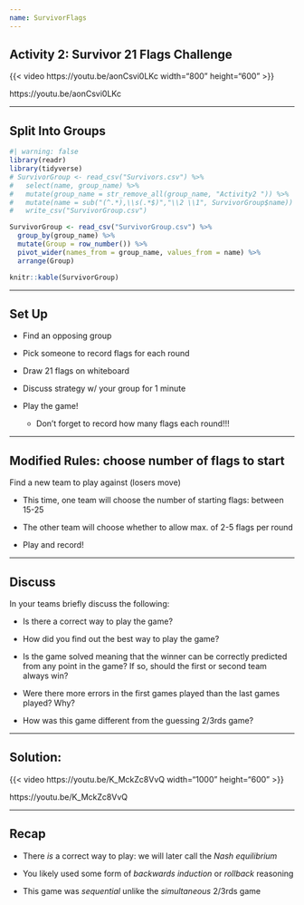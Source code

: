 ```yaml
---
name: SurvivorFlags
---
```


## Activity 2: Survivor 21 Flags Challenge

{{< video https://youtu.be/aonCsvi0LKc width="800" height="600" >}}

https://youtu.be/aonCsvi0LKc

---

## Split Into Groups

```r
#| warning: false
library(readr)
library(tidyverse)
# SurvivorGroup <- read_csv("Survivors.csv") %>%
#   select(name, group_name) %>%
#   mutate(group_name = str_remove_all(group_name, "Activity2 ")) %>%
#   mutate(name = sub("(^.*),\\s(.*$)","\\2 \\1", SurvivorGroup$name)) %>%
#   write_csv("SurvivorGroup.csv")

SurvivorGroup <- read_csv("SurvivorGroup.csv") %>% 
  group_by(group_name) %>% 
  mutate(Group = row_number()) %>% 
  pivot_wider(names_from = group_name, values_from = name) %>% 
  arrange(Group)

knitr::kable(SurvivorGroup)
```

---


## Set Up

::: {.incremental}
  
  * Find an opposing group
  
  * Pick someone to record flags for each round
  
  * Draw 21 flags on whiteboard
  
  * Discuss strategy w/ your group for 1 minute
  
  * Play the game!
  
    + Don't forget to record how many flags each round!!!
  
:::
  
---

## Modified Rules: choose number of flags to start

Find a new team to play against (losers move)

::: {.incremental}

  * This time, one team will choose the number of starting flags: between 15-25
  
  * The other team will choose whether to allow max. of 2-5 flags per round
  
  * Play and record! 
  
:::

---

## Discuss 

In your teams briefly discuss the following:
  
  * Is there a correct way to play the game?
  
  * How did you find out the best way to play the game?
  
  * Is the game solved meaning that the winner can be correctly predicted from any point in the game? If so, should the first or second team always win?
  
  * Were there more errors in the first games played than the last games played? Why?
  
  * How was this game different from the guessing 2/3rds game?
  
---

## Solution:

{{< video https://youtu.be/K_MckZc8VvQ width="1000" height="600" >}}

https://youtu.be/K_MckZc8VvQ

---

## Recap

  * There *is* a correct way to play: we will later call the *Nash equilibrium*
  
  * You likely used some form of *backwards induction* or *rollback* reasoning
  
  * This game was *sequential* unlike the *simultaneous* 2/3rds game

